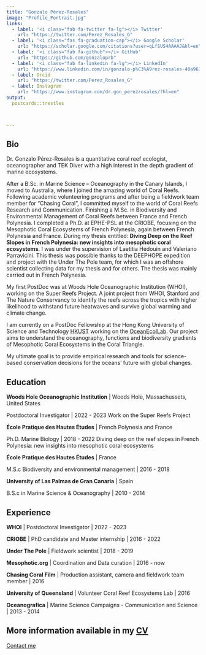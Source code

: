```yaml
---
title: "Gonzalo Pérez-Rosales"
image: "Profile_Portrait.jpg"
links:
  - label: '<i class="fab fa-twitter fa-lg"></i> Twitter'
    url: "https://twitter.com/Perez_Rosales_G"
  - label: '<i class="fas fa-graduation-cap"></i> Google Scholar'
    url: "https://scholar.google.com/citations?user=qLfSUS4AAAAJ&hl=en"
  - label: '<i class="fab fa-github"></i> GitHub'
    url: "https://github.com/gonzaloprb"
  - label: '<i class="fab fa-linkedin fa-lg"></i> LinkedIn'
    url: "https://www.linkedin.com/in/gonzalo-p%C3%A9rez-rosales-40a963b1/"
  - label: Orcid
    url: "https://twitter.com/Perez_Rosales_G"
  - label: Instagram
    url: "https://www.instagram.com/dr.gon_perezrosales/?hl=en"
output:
  postcards::trestles 



---
```


## Bio

Dr. Gonzalo Pérez-Rosales is a quantitative coral reef ecologist, oceanographer and TEK Diver with a high interest in the depth gradient of marine ecosystems.

After a B.Sc. in Marine Science – Oceanography in the Canary Islands, I moved to Australia, where I joined the amazing world of Coral Reefs. Following academic volunteering programs and after being a fieldwork team member for “Chasing Coral”, I committed myself to the world of Coral Reefs Research and Communication. Finishing a M.Sc. in Biodiversity and Environmental Management of Coral Reefs between France and French Polynesia. I completed a Ph.D. at EPHE-PSL at the CRIOBE, focusing on the Mesophotic Coral Ecosystems of French Polynesia, again between French Polynesia and France. During my thesis entitled: **Diving Deep on the Reef Slopes in French Polynesia: new insights into mesophotic coral ecosystems**. I was under the supervision of Laetitia Hédouin and Valeriano Parravicini. This thesis was possible thanks to the DEEPHOPE expedition and project with the Under The Pole team, for which I was an offshore scientist collecting data for my thesis and for others. The thesis was mainly carried out in French Polynesia. 

My first PostDoc was at Woods Hole Oceanographic Institution (WHOI), working on the Super Reefs Project. A joint project from WHOI, Stanford and The Nature Conservancy to identify the reefs across the tropics with higher likelihood to withstand future heatwaves and survive global warming and climate change.

I am currently on a PostDoc Fellowship at the Hong Kong University of Science and Technology [HKUST](https://hkust.edu.hk/) working on the [OceanEcolLab](https://www.oceanecol.com/?page_id=6). Our project aims to understand the oceanography, functions and biodiversity gradients of Mesophotic Coral Ecosystems in the Coral Triangle.

My ultimate goal is to provide empirical research and tools for science-based conservation decisions for the oceans’ future with global changes.


## Education

**Woods Hole Oceanographic Institution** | Woods Hole, Massachussets, United States

Postdoctoral Investigator | 2022 - 2023
Work on the Super Reefs Project


**École Pratique des Hautes Études** | French Polynesia and France

Ph.D. Marine Biology | 2018 - 2022
Diving deep on the reef slopes in French Polynesia:  new insights into mesophotic coral ecosystems

**École Pratique des Hautes Études** | France

M.S.c Biodiversity and environmental management | 2016 - 2018

**University of Las Palmas de Gran Canaria** | Spain

B.S.c in Marine Science & Oceanography | 2010 - 2014 

## Experience 

**WHOI** | Postdoctoral Investigator | 2022 - 2023 

**CRIOBE** | PhD candidate and Master internship | 2016 - 2022 

**Under The Pole** | Fieldwork scientist | 2018 - 2019

**Mesophotic.org** | Coordination and Data curation | 2016 - now

**Chasing Coral Film** | Production assistant, camera and fieldwork team member | 2016 

**University of Queensland** | Volunteer Coral Reef Ecosystems Lab | 2016 

**Oceanografica** | Marine Science Campaigns - Communication and Science | 2013 - 2014 


## More information available in my [CV](https://gonzaloperezrosales.netlify.app/CV_Gonzalo_PerezRosales.pdf)

[Contact me](mailto:gonzalo.prb@gmail.com)







